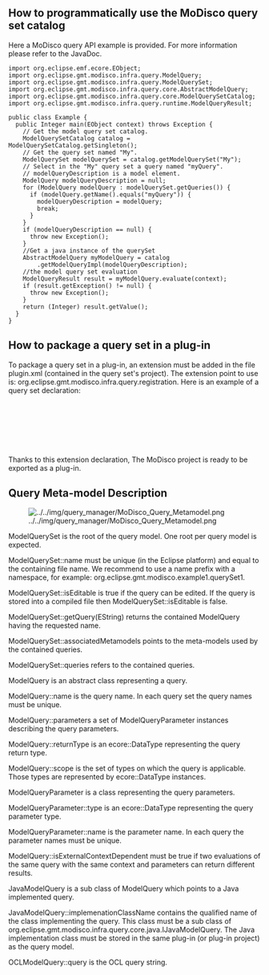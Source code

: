 ==How to programmatically use the MoDisco query set catalog==

Here a MoDisco query API example is provided. For more
information please refer to the JavaDoc.

<pre>
import org.eclipse.emf.ecore.EObject;
import org.eclipse.gmt.modisco.infra.query.ModelQuery;
import org.eclipse.gmt.modisco.infra.query.ModelQuerySet;
import org.eclipse.gmt.modisco.infra.query.core.AbstractModelQuery;
import org.eclipse.gmt.modisco.infra.query.core.ModelQuerySetCatalog;
import org.eclipse.gmt.modisco.infra.query.runtime.ModelQueryResult;

public class Example {
  public Integer main(EObject context) throws Exception {
    // Get the model query set catalog.
    ModelQuerySetCatalog catalog = ModelQuerySetCatalog.getSingleton(); 
    // Get the query set named "My".
    ModelQuerySet modelQuerySet = catalog.getModelQuerySet("My");
    // Select in the "My" query set a query named "myQuery".
    // modelQueryDescription is a model element.
    ModelQuery modelQueryDescription = null;
    for (ModelQuery modelQuery : modelQuerySet.getQueries()) {
      if (modelQuery.getName().equals("myQuery")) {
        modelQueryDescription = modelQuery;
        break;
      }
    }
    if (modelQueryDescription == null) {
      throw new Exception();
    }
    //Get a java instance of the querySet
    AbstractModelQuery myModelQuery = catalog
        .getModelQueryImpl(modelQueryDescription);
    //the model query set evaluation
    ModelQueryResult result = myModelQuery.evaluate(context);
    if (result.getException() != null) {
      throw new Exception();
    }
    return (Integer) result.getValue();
  }
}
</pre>

== How to package a query set in a plug-in ==
To package a query set in a plug-in, an extension must be added in the file plugin.xml (contained in the query set's project). The extension point to use is: org.eclipse.gmt.modisco.infra.query.registration.
Here is an example of a query set declaration:
  <plugin>
     <extension
           point="org.eclipse.gmt.modisco.infra.query.registration">
        <modelqueryset
              file="_example_jdkAndEclipseQuerySet.querySet">
        </modelqueryset>
     </extension>
  </plugin>
Thanks to this extension declaration, The MoDisco project is ready to be exported as a plug-in.


==Query Meta-model Description==

[[Image:../../img/query_manager/MoDisco_Query_Metamodel.png]]

ModelQuerySet is the root of the query model. One root per query
model is expected.

ModelQuerySet::name must be unique (in the Eclipse platform) and
equal to the containing file name. We recommend to use a name prefix
with a namespace, for example: org.eclipse.gmt.modisco.example1.querySet1.

ModelQuerySet::isEditable is true if the query can be edited. If
the query is stored into a compiled file then ModelQuerySet::isEditable is
false.

ModelQuerySet::getQuery(EString) returns the contained ModelQuery
having the requested name.

ModelQuerySet::associatedMetamodels points to the meta-models
used by the contained queries.

ModelQuerySet::queries refers to the contained queries.

ModelQuery is an abstract class representing a query.

ModelQuery::name is the query name. In each query set the query
names must be unique.

ModelQuery::parameters a set of ModelQueryParameter instances
describing the query parameters.

ModelQuery::returnType is an ecore::DataType representing the
query return type.

ModelQuery::scope is the set of types on which the query is
applicable. Those types are represented by ecore::DataType instances.

ModelQueryParameter is a class representing the query parameters.

ModelQueryParameter::type is an ecore::DataType representing the
query parameter type.

ModelQueryParameter::name is the parameter name. In each query
the parameter names must be unique.

ModelQuery::isExternalContextDependent must be true if two
evaluations of the same query with the same context and parameters can
return different results.

JavaModelQuery is a sub class of ModelQuery which points to a
Java implemented query.

JavaModelQuery::implemenationClassName contains the qualified
name of the class implementing the query. This class must be a sub class
of org.eclipse.gmt.modisco.infra.query.core.java.IJavaModelQuery. The
Java implementation class must be stored in the same plug-in (or plug-in
project) as the query model.

OCLModelQuery::query is the OCL query string.

